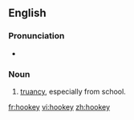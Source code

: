 ==English==
===Pronunciation===
* {{rhymes|ʊki|lang=en}}

===Noun===
{{en-noun|-}}
# [[truancy]], especially from school.

[[fr:hookey]]
[[vi:hookey]]
[[zh:hookey]]
